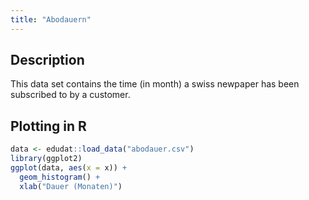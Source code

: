 ```yaml
---
title: "Abodauern"
---
```


## Description

This data set contains the time (in month) a swiss newpaper has been subscribed to by a customer. 

## Plotting in R

```r
data <- edudat::load_data("abodauer.csv")
library(ggplot2)
ggplot(data, aes(x = x)) +
  geom_histogram() + 
  xlab("Dauer (Monaten)") 
```